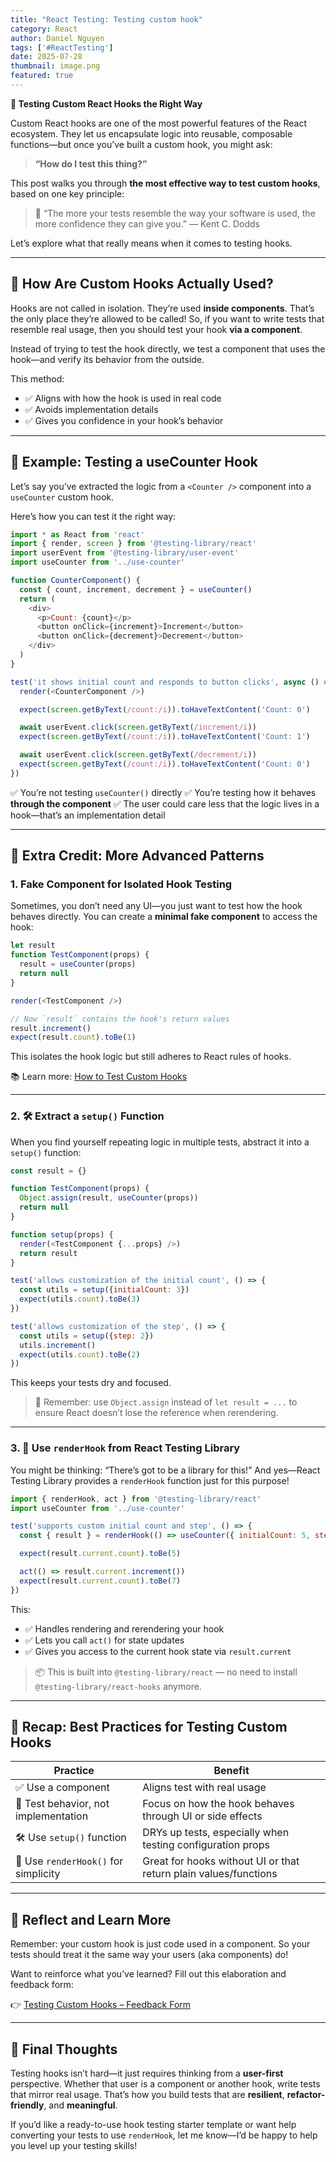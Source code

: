 ```yaml
---
title: "React Testing: Testing custom hook"
category: React
author: Daniel Nguyen
tags: ['#ReactTesting']
date: 2025-07-28
thumbnail: image.png
featured: true
---
```


**🧪 Testing Custom React Hooks the Right Way**

Custom React hooks are one of the most powerful features of the React ecosystem. They let us encapsulate logic into reusable, composable functions—but once you’ve built a custom hook, you might ask:

> **“How do I test this thing?”**

This post walks you through **the most effective way to test custom hooks**, based on one key principle:

> 🧠 “The more your tests resemble the way your software is used, the more confidence they can give you.” — Kent C. Dodds

Let’s explore what that really means when it comes to testing hooks.

---

## 🎣 How Are Custom Hooks Actually Used?

Hooks are not called in isolation. They’re used **inside components**. That’s the only place they’re allowed to be called! So, if you want to write tests that resemble real usage, then you should test your hook **via a component**.

Instead of trying to test the hook directly, we test a component that uses the hook—and verify its behavior from the outside.

This method:

* ✅ Aligns with how the hook is used in real code
* ✅ Avoids implementation details
* ✅ Gives you confidence in your hook’s behavior

---

## 🧪 Example: Testing a useCounter Hook

Let’s say you’ve extracted the logic from a `<Counter />` component into a `useCounter` custom hook.

Here’s how you can test it the right way:

```js
import * as React from 'react'
import { render, screen } from '@testing-library/react'
import userEvent from '@testing-library/user-event'
import useCounter from '../use-counter'

function CounterComponent() {
  const { count, increment, decrement } = useCounter()
  return (
    <div>
      <p>Count: {count}</p>
      <button onClick={increment}>Increment</button>
      <button onClick={decrement}>Decrement</button>
    </div>
  )
}

test('it shows initial count and responds to button clicks', async () => {
  render(<CounterComponent />)

  expect(screen.getByText(/count:/i)).toHaveTextContent('Count: 0')

  await userEvent.click(screen.getByText(/increment/i))
  expect(screen.getByText(/count:/i)).toHaveTextContent('Count: 1')

  await userEvent.click(screen.getByText(/decrement/i))
  expect(screen.getByText(/count:/i)).toHaveTextContent('Count: 0')
})
```

✅ You’re not testing `useCounter()` directly
✅ You’re testing how it behaves **through the component**
✅ The user could care less that the logic lives in a hook—that’s an implementation detail

---

## 💯 Extra Credit: More Advanced Patterns

### 1. Fake Component for Isolated Hook Testing

Sometimes, you don’t need any UI—you just want to test how the hook behaves directly. You can create a **minimal fake component** to access the hook:

```js
let result
function TestComponent(props) {
  result = useCounter(props)
  return null
}

render(<TestComponent />)

// Now `result` contains the hook's return values
result.increment()
expect(result.count).toBe(1)
```

This isolates the hook logic but still adheres to React rules of hooks.

📚 Learn more: [How to Test Custom Hooks](https://kentcdodds.com/blog/how-to-test-custom-react-hooks)

---

### 2. 🛠 Extract a `setup()` Function

When you find yourself repeating logic in multiple tests, abstract it into a `setup()` function:

```js
const result = {}

function TestComponent(props) {
  Object.assign(result, useCounter(props))
  return null
}

function setup(props) {
  render(<TestComponent {...props} />)
  return result
}

test('allows customization of the initial count', () => {
  const utils = setup({initialCount: 3})
  expect(utils.count).toBe(3)
})

test('allows customization of the step', () => {
  const utils = setup({step: 2})
  utils.increment()
  expect(utils.count).toBe(2)
})
```

This keeps your tests dry and focused.

> 🧠 Remember: use `Object.assign` instead of `let result = ...` to ensure React doesn’t lose the reference when rerendering.

---

### 3. 🧪 Use `renderHook` from React Testing Library

You might be thinking: “There’s got to be a library for this!” And yes—React Testing Library provides a `renderHook` function just for this purpose!

```js
import { renderHook, act } from '@testing-library/react'
import useCounter from '../use-counter'

test('supports custom initial count and step', () => {
  const { result } = renderHook(() => useCounter({ initialCount: 5, step: 2 }))

  expect(result.current.count).toBe(5)

  act(() => result.current.increment())
  expect(result.current.count).toBe(7)
})
```

This:

* ✅ Handles rendering and rerendering your hook
* ✅ Lets you call `act()` for state updates
* ✅ Gives you access to the current hook state via `result.current`

> 📦 This is built into `@testing-library/react` — no need to install `@testing-library/react-hooks` anymore.

---

## 🧼 Recap: Best Practices for Testing Custom Hooks

| Practice                             | Benefit                                                          |
| ------------------------------------ | ---------------------------------------------------------------- |
| ✅ Use a component                    | Aligns test with real usage                                      |
| 🧪 Test behavior, not implementation | Focus on how the hook behaves through UI or side effects         |
| 🛠 Use `setup()` function            | DRYs up tests, especially when testing configuration props       |
| 🧠 Use `renderHook()` for simplicity | Great for hooks without UI or that return plain values/functions |

---

## 🦉 Reflect and Learn More

Remember: your custom hook is just code used in a component. So your tests should treat it the same way your users (aka components) do!

Want to reinforce what you’ve learned? Fill out this elaboration and feedback form:

👉 [Testing Custom Hooks – Feedback Form](https://ws.kcd.im/?ws=Testing%20React%20Applications%20%F0%9F%A7%90&e=08%3A%20testing%20custom%20hooks&em=)

---

## 👋 Final Thoughts

Testing hooks isn’t hard—it just requires thinking from a **user-first** perspective. Whether that user is a component or another hook, write tests that mirror real usage. That’s how you build tests that are **resilient**, **refactor-friendly**, and **meaningful**.

If you’d like a ready-to-use hook testing starter template or want help converting your tests to use `renderHook`, let me know—I’d be happy to help you level up your testing skills!